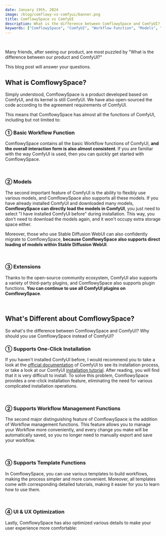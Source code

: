 ```yaml
---
date: January 19th, 2024
image: /blog/comflowy-vs-comfyui/banner.png
title: ComflowySpace vs ComfyUI
description: What is the difference between ComflowySpace and ComfyUI? Why should you use ComflowySpace instead of ComfyUI?
keywords: ["ComflowySpace", "ComfyUI", "Workflow Function", "Models", "Stable Diffusion WebUI", "Product Comparison", "Open Source", "AI Tools", "AI Models", "Software Migration", "Storage Space"]
---
```



<br/>
<PhotoProvider>
  <PhotoView src="/blog/comflowy-vs-comfyui/banner.png">
    <img src="/blog/comflowy-vs-comfyui/banner.png" alt="" />
  </PhotoView>
</PhotoProvider>

Many friends, after seeing our product, are most puzzled by "What is the difference between our product and ComfyUI?"

This blog post will answer your questions.

## What is ComflowySpace?

Simply understood, ComflowySpace is a product developed based on ComfyUI, and its kernel is still ComfyUI. We have also open-sourced the code according to the agreement requirements of ComfyUI.

This means that ComflowySpace has almost all the functions of ComfyUI, including but not limited to:

### ① Basic Workflow Function

ComflowySpace contains all the basic Workflow functions of ComfyUI, **and the overall interaction form is also almost consistent**. If you are familiar with the way ComfyUI is used, then you can quickly get started with ComflowySpace.

<br/>
<PhotoProvider>
  <PhotoView src="/blog/comflowy-vs-comfyui/001.png">
    <img src="/blog/comflowy-vs-comfyui/001.png" alt="" />
  </PhotoView>
</PhotoProvider>

### ② Models

The second important feature of ComfyUI is the ability to flexibly use various models, and ComflowySpace also supports all these models. If you have already installed ComfyUI and downloaded many models, **ComflowySpace can directly load the models in ComfyUI**, you just need to select "I have installed ComfyUI before" during installation. This way, you don't need to download the models again, and it won't occupy extra storage space either.

Moreover, those who use Stable Diffusion WebUI can also confidently migrate to ComflowySpace, **because ComflowySpace also supports direct loading of models within Stable Diffusion WebUI**.

<br/>
<PhotoProvider>
  <PhotoView src="/blog/comflowy-vs-comfyui/002.png">
    <img src="/blog/comflowy-vs-comfyui/002.png" alt="" />
  </PhotoView>
</PhotoProvider>

### ③ Extensions

Thanks to the open-source community ecosystem, ComfyUI also supports a variety of third-party plugins, and ComflowySpace also supports plugin functions. **You can continue to use all ComfyUI plugins on ComflowySpace**.

<br/>
<PhotoProvider>
  <PhotoView src="/blog/comflowy-vs-comfyui/003.png">
    <img src="/blog/comflowy-vs-comfyui/003.png" alt="" />
  </PhotoView>
</PhotoProvider>

## What's Different about ComflowySpace?

So what's the difference between ComflowySpace and ComfyUI? Why should you use ComflowySpace instead of ComfyUI?

### ① Supports One-Click Installation

If you haven't installed ComfyUI before, I would recommend you to take a look at the [official documentation](https://github.com/comfyanonymous/ComfyUI) of ComfyUI to see its installation process, or take a look at our ComfyUI [installation tutorial](../preparation-for-study/install).
After reading, you will find that it is very difficult to install. To solve this problem, ComflowySpace provides a one-click installation feature, eliminating the need for various complicated installation operations.

<br/>
<PhotoProvider>
  <PhotoView src="/blog/comflowy-vs-comfyui/004.png">
    <img src="/blog/comflowy-vs-comfyui/004.png" alt="" />
  </PhotoView>
</PhotoProvider>

### ② Supports Workflow Management Functions

The second major distinguishing feature of ComflowySpace is the addition of Workflow management functions. This feature allows you to manage your Workflow more conveniently, and every change you make will be automatically saved, so you no longer need to manually export and save your workflow.

<br/>
<PhotoProvider>
  <PhotoView src="/blog/comflowy-vs-comfyui/005.png">
    <img src="/blog/comflowy-vs-comfyui/005.png" alt="" />
  </PhotoView>
</PhotoProvider>

### ③ Supports Template Functions

In ComflowySpace, you can use various templates to build workflows, making the process simpler and more convenient. Moreover, all templates come with corresponding detailed tutorials, making it easier for you to learn how to use them.

<br/>
<PhotoProvider>
  <PhotoView src="/blog/comflowy-vs-comfyui/006.png">
    <img src="/blog/comflowy-vs-comfyui/006.png" alt="" />
  </PhotoView>
</PhotoProvider>

### ④ UI & UX Optimization

Lastly, ComflowySpace has also optimized various details to make your user experience more comfortable:

<br/>
<PhotoProvider>
  <PhotoView src="/blog/comflowy-vs-comfyui/011.png">
    <img src="/blog/comflowy-vs-comfyui/011.png" alt="" />
  </PhotoView>
</PhotoProvider>
<br/>
<PhotoProvider>
  <PhotoView src="/blog/comflowy-vs-comfyui/012.png">
    <img src="/blog/comflowy-vs-comfyui/012.png" alt="" />
  </PhotoView>
</PhotoProvider>
<br/>
<div style={{ display: 'flex', justifyContent: 'space-between' }}>
  <PhotoProvider>
    <PhotoView src="/blog/comflowy-vs-comfyui/013.png">
      <img src="/blog/comflowy-vs-comfyui/013.png" alt="" style={{ maxWidth: '48%' }}/>
    </PhotoView>
  </PhotoProvider>

  <PhotoProvider>
    <PhotoView src="/blog/comflowy-vs-comfyui/014.png">
      <img src="/blog/comflowy-vs-comfyui/014.png" alt="" style={{ maxWidth: '48%' }}/>
    </PhotoView>
  </PhotoProvider>
</div>

<br/>

<Subscribe />